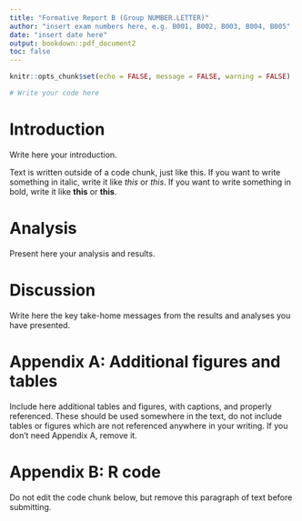 ```yaml
---
title: "Formative Report B (Group NUMBER.LETTER)"
author: "insert exam numbers here, e.g. B001, B002, B003, B004, B005"
date: "insert date here"
output: bookdown::pdf_document2
toc: false
---
```



```r
knitr::opts_chunk$set(echo = FALSE, message = FALSE, warning = FALSE)
```


```r
# Write your code here


```


# Introduction

Write here your introduction. 

Text is written outside of a code chunk, just like this. If you want to write something in italic, write it like _this_ or *this*. If you want to write something in bold, write it like __this__ or **this**.


# Analysis

Present here your analysis and results.


# Discussion

Write here the key take-home messages from the results and analyses you have presented.


# Appendix A: Additional figures and tables

Include here additional tables and figures, with captions, and properly referenced. These should be used somewhere in the text, do not include tables or figures which are not referenced anywhere in your writing. If you don't need Appendix A, remove it.


# Appendix B: R code

Do not edit the code chunk below, but remove this paragraph of text before submitting.

```r

```


